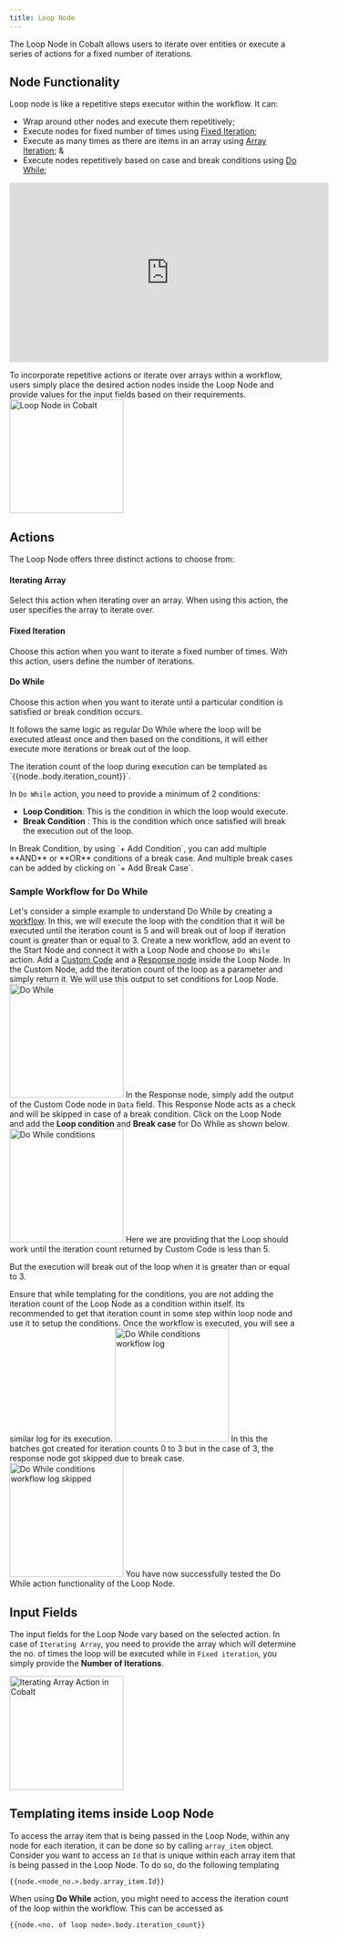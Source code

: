 ```yaml
---
title: Loop Node
---
```

The Loop Node in Cobalt allows users to iterate over entities or execute a series of actions for a fixed number of iterations.

## Node Functionality

Loop node is like a repetitive steps executor within the workflow. It can:

- Wrap around other nodes and execute them repetitively;
- Execute nodes for fixed number of times using [Fixed Iteration](/build/workflow/group#actions);
- Execute as many times as there are items in an array using [Array Iteration](/build/workflow/group#actions); &
- Execute nodes repetitively based on case and break conditions using [Do While](/build/workflow/group#actions);


<iframe
  width="560"
  height="315"
  src="https://www.loom.com/embed/ba715b1b5d95436b970071cb8dc01cd0?sid=c3e1cfb2-57cf-4e58-89d5-e0b2a80ba332&hide_owner=true&hide_speed=true"
  title="Loop Node"
  frameborder="0"
  allow="accelerometer; autoplay; clipboard-write; encrypted-media; gyroscope; picture-in-picture"
  allowfullscreen
  style={{ width: '100%', borderRadius: '0.5rem' }}
></iframe>

To incorporate repetitive actions or iterate over arrays within a workflow, users simply place the desired action nodes inside the Loop Node and provide values for the input fields based on their requirements.
<img height="200" src="/images/Guides/Workflow/group-node.png" alt="Loop Node in Cobalt"/>

## Actions

The Loop Node offers three distinct actions to choose from:

#### Iterating Array
<Accordion title="Iterating Array" defaultOpen="true">
Select this action when iterating over an array. When using this action, the user specifies the array to iterate over.
</Accordion>


#### Fixed Iteration
<Accordion title="Fixed Iteration" defaultOpen="true">
Choose this action when you want to iterate a fixed number of times. With this action, users define the number of iterations.
</Accordion>

#### Do While
<Accordion title="Do While" defaultOpen="true">
Choose this action when you want to iterate until a particular condition is satisfied or break condition occurs.

It follows the same logic as regular Do While where the loop will be executed atleast once and then based on the conditions, it will either execute more iterations or break out of the loop.

<Info>
The iteration count of the loop during execution can be templated as `{{node.<no. of loop node>.body.iteration_count}}`.
</Info>

In `Do While` action, you need to provide a minimum of 2 conditions:
- **Loop Condition**: This is the condition in which the loop would execute.
- **Break Condition** : This is the condition which once satisfied will break the execution out of the loop.
<Tip>
In Break Condition, by using `+ Add Condition`, you can add multiple **AND** or **OR** conditions of a break case. And multiple break cases can be added by clicking on `+ Add Break Case`.
</Tip>

### Sample Workflow for Do While

Let's consider a simple example to understand Do While by creating a [workflow](https://docs.gocobalt.io/build/workflow/overview). In this, we will execute the loop with the condition that it will be executed until the iteration count is 5 and will break out of loop if iteration count is greater than or equal to 3.
<Steps>
<Step title= "Create workflow">
Create a new workflow, add an event to the Start Node and connect it with a Loop Node and choose `Do While` action. 
</Step>
<Step title="Add other nodes">
Add a [Custom Code](https://docs.gocobalt.io/build/workflow/custom-code) and a [Response node](https://docs.gocobalt.io/build/workflow/response) inside the Loop Node.
</Step>
<Step title="Configure the nodes">
In the Custom Node, add the iteration count of the loop as a parameter and simply return it. We will use this output to set conditions for Loop Node.
<img height="200" src="/images/Guides/Workflow/do_action.png" alt="Do While"/>
</Step>
<Step title="Configure Response node">
In the Response node, simply add the output of the Custom Code node in `Data` field.
<Info>
This Response Node acts as a check and will be skipped in case of a break condition.
</Info>
</Step>
<Step title="Add Loop and Break Conditions">
Click on the Loop Node and add the **Loop condition** and **Break case** for Do While as shown below.
<img height="200" src="/images/Guides/Workflow/do_condition.png" alt="Do While conditions"/>
Here we are providing that the Loop should work until the iteration count returned by Custom Code is less than 5.

But the execution will break out of the loop when it is greater than or equal to 3.

<Warning>
Ensure that while templating for the conditions, you are not adding the iteration count of the Loop Node as a condition within itself. Its recommended to get that iteration count in some step within loop node and use it to setup the conditions.
</Warning>
</Step>
<Step title="Output of execution">
Once the workflow is executed, you will see a similar log for its execution.
<img height="200" src="/images/Guides/Workflow/do_log.png" alt="Do While conditions workflow log"/>
In this the batches got created for iteration counts 0 to 3 but in the case of 3, the response node got skipped due to break case.
<img height="200" src="/images/Guides/Workflow/do_log_skip.png" alt="Do While conditions workflow log skipped"/>
</Step>
</Steps>
<Check>
You have now successfully tested the Do While action functionality of the Loop Node.
</Check>

</Accordion>


## Input Fields
The input fields for the Loop Node vary based on the selected action.
In case of `Iterating Array`, you need to provide the array which will determine the no. of times the loop will be executed while in `Fixed iteration`, you simply provide the **Number of Iterations**.

<img height="200" src="/images/Guides/Workflow/iterating.png" alt="Iterating Array Action in Cobalt"/>

## Templating items inside Loop Node

To access the array item that is being passed in the Loop Node, within any node for each iteration, it can be done so by calling `array_item` object. Consider you want to access an `Id` that is unique within each array item that is being passed in the Loop Node. To do so, do the following templating 
```
{{node.<node_no.>.body.array_item.Id}}
```

When using **Do While** action, you might need to access the iteration count of the loop within the workflow. This can be accessed as 
```
{{node.<no. of loop node>.body.iteration_count}}
```
